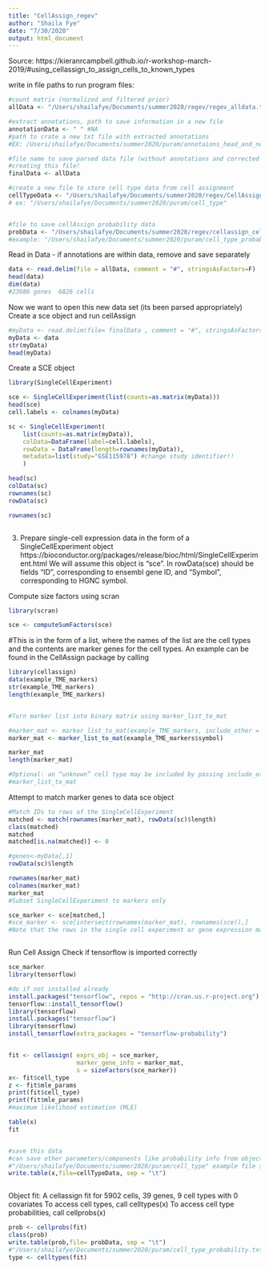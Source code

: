 ```yaml
---
title: "CellAssign_regev"
author: "Shaila Fye"
date: "7/30/2020"
output: html_document
---
```


Source: https://kieranrcampbell.github.io/r-workshop-march-2019/#using_cellassign_to_assign_cells_to_known_types

write in file paths to run program
files:
```r
#count matrix (normalized and filtered prior)
allData <- "/Users/shailafye/Documents/summer2020/regev/regev_alldata.txt" #insert path to txt file with count matrix (genes (row) x cell (column))

#extract annotations, path to save information in a new file
annotationData <- " " #NA
#path to crate a new txt file with extracted annotations
#EX: /Users/shailafye/Documents/summer2020/puram/annotaions_head_and_neck_all_data.txt

#file name to save parsed data file (without annotations and corrected rownames)
#creating this file!
finalData <- allData

#create a new file to store cell type data from cell assignment
cellTypeData <- "/Users/shailafye/Documents/summer2020/regev/CellAssign_regev"
# ex: "/Users/shailafye/Documents/summer2020/puram/cell_type"


#file to save cellAssign probability data
probData <- "/Users/shailafye/Documents/summer2020/regev/cellassign_cell_type_probability.txt"
#example: "/Users/shailafye/Documents/summer2020/puram/cell_type_probability.txt"

```



Read in Data
- if annotations are within data, remove and save separately
```r
data <- read.delim(file = allData, comment = "#", stringsAsFactors=F)
head(data)
dim(data)
#23686 genes  6826 cells

```

Now we want to open this new data set (its been parsed appropriately)
Create a sce object and run cellAssign

```r
#myData <- read.delim(file= finalData , comment = "#", stringsAsFactors=F)
myData <- data
str(myData)
head(myData)

```

Create a SCE object
```r
library(SingleCellExperiment)

sce <- SingleCellExperiment(list(counts=as.matrix(myData)))
head(sce)
cell.labels <- colnames(myData)

sc <- SingleCellExperiment(
    list(counts=as.matrix(myData)),
    colData=DataFrame(label=cell.labels),
    rowData = DataFrame(length=rownames(myData)),
    metadata=list(study="GSE115978") #change study identifier!!
    )

head(sc)
colData(sc)
rownames(sc)
rowData(sc)

rownames(sc)



```

3. Prepare single-cell expression data in the form of a SingleCellExperiment object
https://bioconductor.org/packages/release/bioc/html/SingleCellExperiment.html
We will assume this object is “sce”. In rowData(sce) should be fields “ID”, corresponding to ensembl
gene ID, and “Symbol”, corresponding to HGNC symbol.

 Compute size factors using scran
 
```r

library(scran)

sce <- computeSumFactors(sce)


```


#This is in the form of a list, where the names of the list are the cell types and the contents are marker genes for the cell types. An example can be found in the CellAssign package by calling
```r
library(cellassign)
data(example_TME_markers)
str(example_TME_markers)
length(example_TME_markers)


#Turn marker list into binary matrix using marker_list_to_mat

#marker_mat <- marker_list_to_mat(example_TME_markers, include_other = TRUE)
marker_mat <- marker_list_to_mat(example_TME_markers$symbol)

marker_mat
length(marker_mat)

#Optional: an “unknown” cell type may be included by passing include_other = TRUE to
#marker_list_to_mat


```

Attempt to match marker genes to data sce object
```r
#Match IDs to rows of the SingleCellExperiment
matched <- match(rownames(marker_mat), rowData(sc)$length)
class(matched)
matched
matched[is.na(matched)] <- 0

#genes<-myData[,1]
rowData(sc)$length

rownames(marker_mat)
colnames(marker_mat)
marker_mat
#Subset SingleCellExperiment to markers only

sce_marker <- sce[matched,]
#sce_marker <- sce[intersect(rownames(marker_mat), rownames(sce)),]
#Note that the rows in the single cell experiment or gene expression matrix should be ordered identically to those in the marker input matrix.



```

Run Cell Assign
Check if tensorflow is imported correctly

```r
sce_marker
library(tensorflow)

#do if not installed already
install.packages("tensorflow", repos = "http://cran.us.r-project.org")
tensorflow::install_tensorflow()
library(tensorflow)
install.packages("tensorflow")
library(tensorflow)
install_tensorflow(extra_packages = "tensorflow-probability")


fit <- cellassign( exprs_obj = sce_marker, 
                   marker_gene_info = marker_mat, 
                   s = sizeFactors(sce_marker))
x<- fit$cell_type
z <- fit$mle_params
print(fit$cell_type)
print(fit$mle_params)
#maximum likelihood estimation (MLE) 

table(x)
fit


#save this data
#can save other parameters/components like probability info from object fit
#"/Users/shailafye/Documents/summer2020/puram/cell_type" example file save
write.table(x,file=cellTypeData, sep = "\t")



```

Object fit:
A cellassign fit for 5902 cells, 39 genes, 9 cell types with 0 covariates
            To access cell types, call celltypes(x)
            To access cell type probabilities, call cellprobs(x)
```r
prob <- cellprobs(fit)
class(prob)
write.table(prob,file= probData, sep = "\t")
#"/Users/shailafye/Documents/summer2020/puram/cell_type_probability.txt" example file store
type <- celltypes(fit)


```


